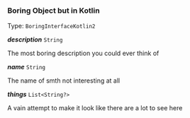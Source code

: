 


### Boring Object but in Kotlin

Type: `BoringInterfaceKotlin2`
<article>

  ***description*** `String` 

The most boring description you could ever think of


</article>
<article>

  ***name*** `String` 

The name of smth not interesting at all


</article>
<article>

  ***things*** `List<String?>` 

A vain attempt to make it look like there are a lot to see here


</article>

